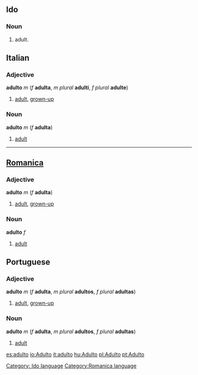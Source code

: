 ==Ido==
===Noun===
# adult.
[[Category: Ido language]]



==Italian==
===Adjective===
'''adulto''' ''m'' (''f'' '''adulta''', ''m plural'' '''adulti''', ''f plural'' '''adulte''')

#[[adult]], [[grown-up]]

===Noun===
'''adulto''' ''m'' (''f'' '''adulta''')

#[[adult]]

----
==[[Romanica]]==
[[Category:Romanica language]]
===Adjective===
'''adulto''' ''m'' (''f'' '''adulta''')
#[[adult]], [[grown-up]]
===Noun===
'''adulto''' ''f''
#[[adult]]

==Portuguese==
===Adjective===
'''adulto''' ''m'' (''f'' '''adulta''', ''m plural'' '''adultos''', ''f plural'' '''adultas''')

#[[adult]], [[grown-up]]

===Noun===
'''adulto''' ''m'' (''f'' '''adulta''', ''m plural'' '''adultos''', ''f plural'' '''adultas''')

#[[adult]]

[[es:adulto]]
[[io:Adulto]]
[[it:adulto]]
[[hu:Adulto]]
[[pl:Adulto]]
[[pt:Adulto]]